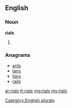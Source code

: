 ==English==

===Noun===
'''rials'''

# {{plural of|[[rial]]}}

===Anagrams===
* [[arils#English|arils]]
* [[lairs#English|lairs]]
* [[liars#English|liars]]
* [[rails#English|rails]]

[[Category:English plurals]]

[[ar:rials]]
[[fr:rials]]
[[mg:rials]]
[[my:rials]]